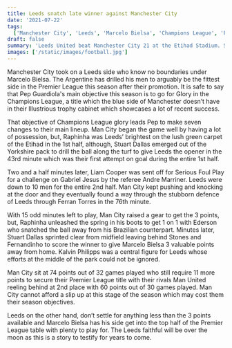 ```yaml
---
title: Leeds snatch late winner against Manchester City
date: '2021-07-22'
tags:
  ['Manchester City', 'Leeds', 'Marcelo Bielsa', 'Champions League', 'Premier League', 'Football']
draft: false
summary: 'Leeds United beat Manchester City 21 at the Etihad Stadium. Stuart Dallas and Raphinha scored for Leeds who were down to 10 men in the second half. Man City sit third in the Premier League table with 11 points from 32 games played.'
images: ['/static/images/football.jpg']
---
```


Manchester City took on a Leeds side who know no boundaries under Marcelo Bielsa. The Argentine has drilled his men to arguably be the fittest side in the Premier League this season after their promotion. It is safe to say that Pep Guardiola's main objective this season is to go for Glory in the Champions League, a title which the blue side of Manchester doesn’t have in their Illustrious trophy cabinet which showcases a lot of recent success.

That objective of Champions League glory leads Pep to make seven changes to their main lineup. Man City began the game well by having a lot of possession, but, Raphinha was Leeds’ brightest on the lush green carpet of the Etihad in the 1st half, although, Stuart Dallas emerged out of the Yorkshire pack to drill the ball along the turf to give Leeds the opener in the 43rd minute which was their first attempt on goal during the entire 1st half.

Two and a half minutes later, Liam Cooper was sent off for Serious Foul Play for a challenge on Gabriel Jesus by the referee Andre Marriner. Leeds were down to 10 men for the entire 2nd half. Man City kept pushing and knocking at the door and they eventually found a way through the stubborn defence of Leeds through Ferran Torres in the 76th minute.

With 15 odd minutes left to play, Man City raised a gear to get the 3 points, but, Raphinha unleashed the spring in his boots to get 1 on 1 with Ederson who snatched the ball away from his Brazilian counterpart. Minutes later, Stuart Dallas sprinted clear from midfield leaving behind Stones and Fernandinho to score the winner to give Marcelo Bielsa 3 valuable points away from home. Kalvin Philipps was a central figure for Leeds whose efforts at the middle of the park could not be ignored.

Man City sit at 74 points out of 32 games played who still require 11 more points to secure their Premier League title with their rivals Man United reeling behind at 2nd place with 60 points out of 30 games played. Man City cannot afford a slip up at this stage of the season which may cost them their season objectives.

Leeds on the other hand, don’t settle for anything less than the 3 points available and Marcelo Bielsa has his side get into the top half of the Premier League table with plenty to play for. The Leeds faithful will be over the moon as this is a story to testify for years to come.

